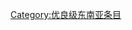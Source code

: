 {{catmore1|[[Wikipedia:马来西亚专题|Wikipedia:马来西亚专题]]}}
{{Wikipedia category}}
{{emptycat}}
{{Articles by Quality| topic=马来西亚|project=马来西亚|format=toc}}
{{cat class | topic=马来西亚|class=优良|sort=马来西亚}}
{{CategoryTOC}}
{{马来西亚条目统计表}}

[[Category:优良级东南亚条目|Category:优良级东南亚条目]]